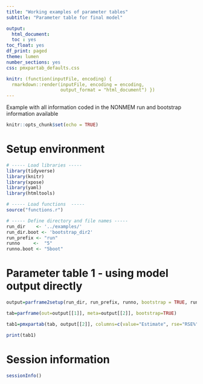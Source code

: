 ```yaml
---
title: "Working examples of parameter tables"
subtitle: "Parameter table for final model"

output:
  html_document:
  toc : yes
toc_float: yes
df_print: paged
theme: lumen
number_sections: yes
css: pmxpartab_defaults.css

knitr: (function(inputFile, encoding) {
  rmarkdown::render(inputFile, encoding = encoding,
                    output_format = "html_document") })
---
```


Example with all information coded in the NONMEM run and bootstrap information available
  
```r

knitr::opts_chunk$set(echo = TRUE)

```

# Setup environment
```r

# ----- Load libraries -----
library(tidyverse)
library(knitr)
library(xpose)
library(yaml)
library(htmltools)

# ----- Load functions  -----
source("functions.r")

# ----- Define directory and file names -----
run_dir    <- '../examples/'
run_dir.boot <- 'bootstrap_dir2'
run_prefix <- "run"
runno     <-  "5"
runno.boot <- "5boot"

```

# Parameter table 1 - using model output directly
```r

output=parframe2setup(run_dir, run_prefix, runno, bootstrap = TRUE, run_dir.boot, runno.boot, conf.level = 0.95, min_suc = TRUE)

tab=parframe(out=output[[1]], meta=output[[2]], bootstrap=TRUE)  

tab1=pmxpartab(tab, output[[2]], columns=c(value="Estimate", rse="RSE%", ci95="95%CI", shrinkage="Shrinkage"))

print(tab1)

```

# Session information
```r

sessionInfo()

```

